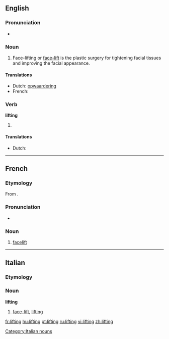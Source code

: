 {{wikipedia}}
==English==

===Pronunciation===
* {{audio|en-us-lifting.ogg|Audio (US)}}

===Noun===
{{en-noun}}

# Face-lifting or [[face-lift]] is the plastic surgery for tightening facial tissues and improving the facial appearance.

====Translations====
* Dutch: [[opwaardering]] {{f}}
* French: {{t+|fr|lifting|m}}

===Verb===
'''lifting'''

# {{present participle of|lift}}

====Translations====
* Dutch: {{t-|nl|opwaarderend}}

----

==French==

===Etymology===
From {{etyl|en|fr}} {{term|lifting|lang=en}}.

===Pronunciation===
* {{IPA|/liftiŋ/|lang=fr}}

===Noun===
{{fr-noun|m}}

# [[facelift]]

----
==Italian==

===Etymology===
{{etyl|en|it}}

===Noun===
'''lifting''' {{m|inv}}

# {{surgery|lang=it}} [[face-lift]], [[#English|lifting]]

[[Category:Italian nouns]]

[[fr:lifting]]
[[hu:lifting]]
[[pt:lifting]]
[[ru:lifting]]
[[vi:lifting]]
[[zh:lifting]]